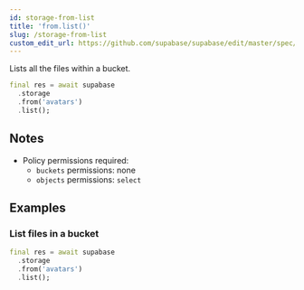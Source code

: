 ```yaml
---
id: storage-from-list
title: 'from.list()'
slug: /storage-from-list
custom_edit_url: https://github.com/supabase/supabase/edit/master/spec/supabase_dart_v1_legacy.yml
---
```



Lists all the files within a bucket.

```dart
final res = await supabase
  .storage
  .from('avatars')
  .list();
```

## Notes

- Policy permissions required:
  - `buckets` permissions: none
  - `objects` permissions: `select`

## Examples

### List files in a bucket

```dart
final res = await supabase
  .storage
  .from('avatars')
  .list();
```
